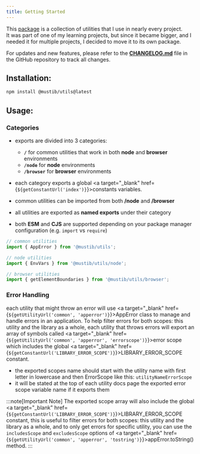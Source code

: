 ```yaml
---
title: Getting Started
---
```



This [package](https://github.com/mustib/mustib-utils) is a collection of utilities that I use in nearly every project.<br />
It was part of one of my learning projects, but since it became bigger, and I needed
it for multiple projects, I decided to move it to its own package.

For updates and new features, please refer to the **[CHANGELOG.md](https://github.com/mustib/mustib-utils/blob/main/CHANGELOG.md)** file in the GitHub repository to track all changes.

## Installation:

```bash
npm install @mustib/utils@latest
```

## Usage:

### Categories

- exports are divided into 3 categories:
  - **`/`** for common utilities that work in both **node** and **browser** environments
  - **`/node`** for **node** environments
  - **`/browser`** for **browser** environments

- each category exports a global <a target="_blank" href={`${getConstantUrl('index')}`}>constants</a> variables.

- common utilities can be imported from both **/node** and **/browser**

- all utilities are exported as **named exports** under their category

- both **ESM** and **CJS** are supported depending on your package manager configuration (e.g. `import` vs `require`)

```js
// common utilities
import { AppError } from '@mustib/utils';

// node utilities
import { EnvVars } from '@mustib/utils/node';

// browser utilities
import { getElementBoundaries } from '@mustib/utils/browser';
```

### Error Handling
each utility that might throw an error will use <a target="_blank" href={`${getUtilityUrl('common', 'apperror')}`}>AppError</a> class to manage and handle errors in an application. To help filter errors for both scopes: this utility and the library as a whole, each utility that throws errors will export an array of symbols called <a target="_blank" href={`${getUtilityUrl('common', 'apperror', 'errorscope')}`}>error scope</a> which includes the global <a target="_blank" href={`${getConstantUrl('LIBRARY_ERROR_SCOPE')}`}>LIBRARY_ERROR_SCOPE</a> constant.
  - the exported scopes name should start with the utility name with first letter in lowercase and then ErrorScope like this: `utilityNameErrorScope`
  - it will be stated at the top of each utility docs page the exported error scope variable name if it exports them

:::note[Important Note]
The exported scope array will also include the global
<a target="_blank" href={`${getConstantUrl('LIBRARY_ERROR_SCOPE')}`}>LIBRARY_ERROR_SCOPE</a> constant,
this is useful to filter errors for both scopes: this utility and the library as a whole,
and to only get errors for specific utility, you can use the `includesScope` and `excludesScope` options of <a target="_blank" href={`${getUtilityUrl('common', 'apperror', 'tostring')}`}>appError.toString()</a> method.
:::
